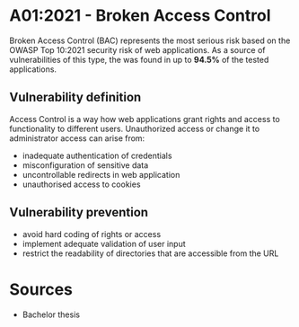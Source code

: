 # A01:2021 - Broken Access Control

Broken Access Control (BAC) represents the most serious risk based on the OWASP Top 10:2021
security risk of web applications. As a source of vulnerabilities of this type, the
was found in up to **94.5%** of the tested applications.

## Vulnerability definition
Access Control is a way how web applications grant rights and access to functionality to different users.
Unauthorized access or change it to administrator access can arise from:
* inadequate authentication of credentials
* misconfiguration of sensitive data
* uncontrollable redirects in web application
* unauthorised access to cookies

## Vulnerability prevention
* avoid hard coding of rights or access
* implement adequate validation of user input
* restrict the readability of directories that are accessible from the URL

# Sources
* Bachelor thesis
